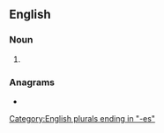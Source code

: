==English==

===Noun===
{{head|en|noun form}}

# {{plural of|atlas|lang=en}}

===Anagrams===
* {{anagrams|en|a=aaelsst|sea salt|seasalt}}

[[Category:English plurals ending in "-es"]]